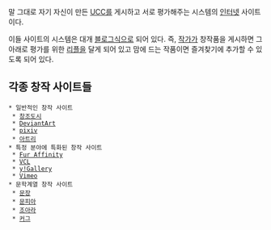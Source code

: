 말 그대로 자기 자신이 만든 [[UCC]]를 게시하고 서로 평가해주는 시스템의 [[인터넷]] 사이트이다.

이들 사이트의 시스템은 대개 [[블로그]]식으로 되어 있다. 즉, [[작가]]가 창작품을 게시하면 그 아래로 평가를 위한 [[리플]]을 달게 되어 있고 맘에 드는 작품이면 즐겨찾기에 추가할 수 있도록 되어 있다.

== 각종 창작 사이트들 ==
 * 일반적인 창작 사이트
  * [[창조도시]]
  * [[DeviantArt]]
  * [[pixiv]]
  * [[아트리]]
 * 특정 분야에 특화된 창작 사이트
  * [[Fur Affinity]]
  * [[VCL]]
  * [[y!Gallery]]
  * [[Vimeo]]
 * 문학계열 창작 사이트
  * [[문장]]
  * [[문피아]]
  * [[조아라]]
  * [[커그]]
